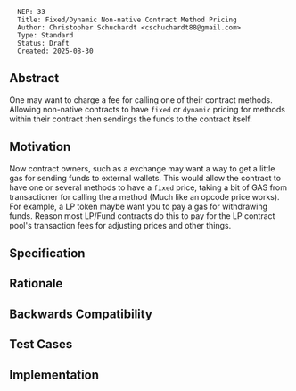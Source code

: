 <pre>
  NEP: 33
  Title: Fixed/Dynamic Non-native Contract Method Pricing
  Author: Christopher Schuchardt <cschuchardt88@gmail.com>
  Type: Standard
  Status: Draft
  Created: 2025-08-30
</pre>

==Abstract==

One may want to charge a fee for calling one of their contract methods. Allowing non-native contracts to have <code>fixed</code> or <code>dynamic</code> pricing for methods within their contract then sendings the funds to the contract itself.

==Motivation==

Now contract owners, such as a exchange may want a way to get a little gas for sending funds to external wallets. This would allow the contract to have one or several methods to have a <code>fixed</code> price, taking a bit of GAS from transactioner for calling the a method (Much like an opcode price works). For example, a LP token maybe want you to pay a gas for withdrawing funds. Reason most LP/Fund contracts do this to pay for the LP contract pool's transaction fees for adjusting prices and other things.

==Specification==

==Rationale==

==Backwards Compatibility==

==Test Cases==

==Implementation==
